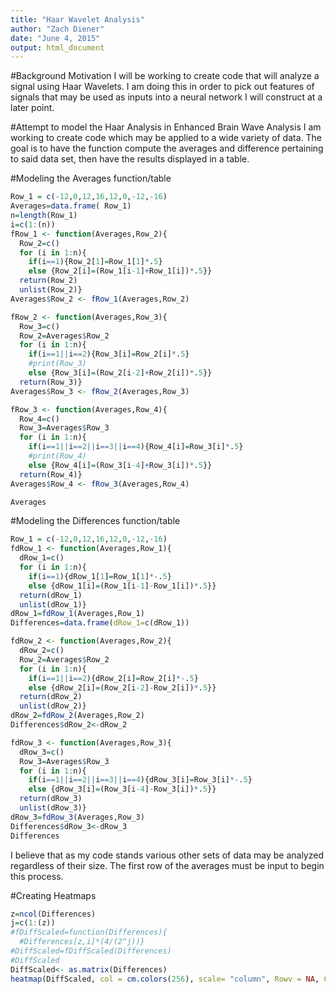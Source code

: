 ```yaml
---
title: "Haar Wavelet Analysis"
author: "Zach Diener"
date: "June 4, 2015"
output: html_document
---
```

#Background Motivation
 I will be working to create code that will analyze a signal using Haar Wavelets. I am doing this in order to pick out features of signals that may be used as inputs into a neural network I will construct at a later point. 

#Attempt to model the Haar Analysis in Enhanced Brain Wave Analysis 
I am working to create code which may be applied to a wide variety of data. The goal is to have the function compute the averages and difference pertaining to said data set, then have the results displayed in a table. 

#Modeling the Averages function/table
```r

Row_1 = c(-12,0,12,16,12,0,-12,-16)
Averages=data.frame( Row_1)
n=length(Row_1)
i=c(1:(n))
fRow_1 <- function(Averages,Row_2){
  Row_2=c()
  for (i in 1:n){ 
    if(i==1){Row_2[1]=Row_1[1]*.5} 
    else {Row_2[i]=(Row_1[i-1]+Row_1[i])*.5}} 
  return(Row_2)
  unlist(Row_2)}
Averages$Row_2 <- fRow_1(Averages,Row_2)

fRow_2 <- function(Averages,Row_3){
  Row_3=c()
  Row_2=Averages$Row_2
  for (i in 1:n){ 
    if(i==1||i==2){Row_3[i]=Row_2[i]*.5} 
    #print(Row_3) 
    else {Row_3[i]=(Row_2[i-2]+Row_2[i])*.5}} 
  return(Row_3)}
Averages$Row_3 <- fRow_2(Averages,Row_3)

fRow_3 <- function(Averages,Row_4){
  Row_4=c()
  Row_3=Averages$Row_3
  for (i in 1:n){ 
    if(i==1||i==2||i==3||i==4){Row_4[i]=Row_3[i]*.5} 
    #print(Row_4) 
    else {Row_4[i]=(Row_3[i-4]+Row_3[i])*.5}} 
  return(Row_4)}
Averages$Row_4 <- fRow_3(Averages,Row_4)

Averages

```

#Modeling the Differences function/table
```r

Row_1 = c(-12,0,12,16,12,0,-12,-16)
fdRow_1 <- function(Averages,Row_1){
  dRow_1=c()
  for (i in 1:n){ 
    if(i==1){dRow_1[1]=Row_1[1]*-.5} 
    else {dRow_1[i]=(Row_1[i-1]-Row_1[i])*.5}} 
  return(dRow_1)
  unlist(dRow_1)}
dRow_1=fdRow_1(Averages,Row_1)
Differences=data.frame(dRow_1=c(dRow_1))

fdRow_2 <- function(Averages,Row_2){
  dRow_2=c()
  Row_2=Averages$Row_2
  for (i in 1:n){ 
    if(i==1||i==2){dRow_2[i]=Row_2[i]*-.5} 
    else {dRow_2[i]=(Row_2[i-2]-Row_2[i])*.5}} 
  return(dRow_2)
  unlist(dRow_2)}
dRow_2=fdRow_2(Averages,Row_2)
Differences$dRow_2<-dRow_2

fdRow_3 <- function(Averages,Row_3){
  dRow_3=c()
  Row_3=Averages$Row_3
  for (i in 1:n){ 
    if(i==1||i==2||i==3||i==4){dRow_3[i]=Row_3[i]*-.5} 
    else {dRow_3[i]=(Row_3[i-4]-Row_3[i])*.5}} 
  return(dRow_3)
  unlist(dRow_3)}
dRow_3=fdRow_3(Averages,Row_3)
Differences$dRow_3<-dRow_3
Differences
```
I believe that as my code stands various other sets of data may be analyzed regardless of their size. The first row of the averages must be input to begin this process. 

#Creating Heatmaps
```r
z=ncol(Differences)
j=c(1:(z))
#fDiffScaled=function(Differences){
  #Differences[z,i]*(4/(2^j))}
#DiffScaled=fDiffScaled(Differences)
#DiffScaled
DiffScaled<- as.matrix(Differences)
heatmap(DiffScaled, col = cm.colors(256), scale= "column", Rowv = NA, Colv = NA, labCol= "Frequency" )
```

